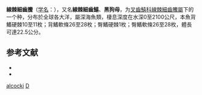 {{Speciesbox
| taxon = Dysalotus alcocki
| status = NE
| status_system = IUCN3.1
| binomial_authority = [[MacGilchrist|MacGilchrist]], 1905
| synonyms = 
}}

'''線棘細齒鰧'''（[[学名|学名]]：{{lang|la|'''''Dysalotus alcocki'''''}}），又名'''線棘細齒鱚'''、'''黑狗母'''，为[[叉齒鱚科|叉齒鱚科]][[線棘細齒鰧屬|線棘細齒鰧屬]]下的一个种，分布於全球各大洋，屬深海魚類，棲息深度在水深0至2100公尺，本魚背鰭硬棘10至11枚；背鰭軟條26至28枚；臀鰭硬棘1枚；臀鰭軟條26至28枚，體長可達22.5公分。

==参考文献==
*{{FishBase_species|genus=Dysalotus|species=alcocki|year=2011|month=12}}
* {{TaiBNET| zh=線棘細齒鱚 | id=383624 | binomial=Dysalotus alcocki | authority=MacGilchrist, 1905 | var= | accessdate=2013-01-24}}

{{Taxonbar}}
[[Category:線棘細齒鰧屬|alcocki]]
[[Category:1905年描述的魚類|D]]